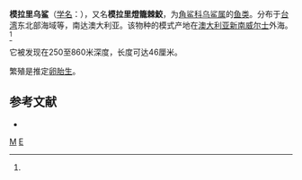 {{Speciesbox 
| genus = Etmopterus
| species = molleri
| range_map = Etmopterus molleri distmap.png
| range_map_caption = 模拉里乌鲨活动范围（蓝色）
| authority = (Whitley, 1939)<ref name='id5208'>{{cite web| url =http://www.bioinfo.cn/db05/BjdwSpecies.php?action=view&id=5208| title =模拉里乌鲨| work =《中国动物物种编目数据库》| publisher =中国科学院微生物研究所| author =中国科学院动物研究所| accessdate =2009-04-11| deadurl =yes| archiveurl =https://web.archive.org/web/20160305055433/http://www.bioinfo.cn/db05/BjdwSpecies.php?action=view&id=5208| archivedate =2016-03-05}}</ref>
}}

'''模拉里乌鲨'''（[[学名|学名]]：{{lang|la|''Etmopterus molleri''}}），又名'''模拉里燈籠棘鮫'''，为[[角鲨科|角鲨科]][[乌鲨属|乌鲨属]]的[[鱼类|鱼类]]。分布于[[台湾|台湾]]东北部海域等，南达澳大利亚。该物种的模式产地在[[澳大利亚|澳大利亚]][[新南威尔士|新南威尔士]]外海。<ref name='id5208'/>

它被发现在250至860米深度，长度可达46厘米。

繁殖是推定[[卵胎生|卵胎生]]。

== 参考文献 ==
{{reflist}}
* {{TaiBNET| zh=模拉里燈籠棘鮫 | id=383210 | binomial=Etmopterus molleri | authority=Whitley, 1939 | var= | accessdate=2013-01-24}}

{{Taxonbar|from=Q1038804}}

[[Category:乌鲨属|M]]
[[Category:1939年描述的鱼类|E]]